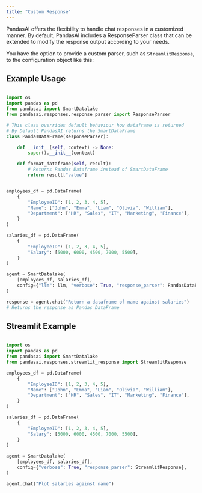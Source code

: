 ---
title: "Custom Response"
---

PandasAI offers the flexibility to handle chat responses in a customized manner. By default, PandasAI includes a ResponseParser class that can be extended to modify the response output according to your needs.

You have the option to provide a custom parser, such as `StreamlitResponse`, to the configuration object like this:

## Example Usage

```python

import os
import pandas as pd
from pandasai import SmartDatalake
from pandasai.responses.response_parser import ResponseParser

# This class overrides default behaviour how dataframe is returned
# By Default PandasAI returns the SmartDataFrame
class PandasDataFrame(ResponseParser):

    def __init__(self, context) -> None:
        super().__init__(context)

    def format_dataframe(self, result):
        # Returns Pandas Dataframe instead of SmartDataFrame
        return result["value"]


employees_df = pd.DataFrame(
    {
        "EmployeeID": [1, 2, 3, 4, 5],
        "Name": ["John", "Emma", "Liam", "Olivia", "William"],
        "Department": ["HR", "Sales", "IT", "Marketing", "Finance"],
    }
)

salaries_df = pd.DataFrame(
    {
        "EmployeeID": [1, 2, 3, 4, 5],
        "Salary": [5000, 6000, 4500, 7000, 5500],
    }
)

agent = SmartDatalake(
    [employees_df, salaries_df],
    config={"llm": llm, "verbose": True, "response_parser": PandasDataFrame},
)

response = agent.chat("Return a dataframe of name against salaries")
# Returns the response as Pandas DataFrame

```

## Streamlit Example

```python

import os
import pandas as pd
from pandasai import SmartDatalake
from pandasai.responses.streamlit_response import StreamlitResponse

employees_df = pd.DataFrame(
    {
        "EmployeeID": [1, 2, 3, 4, 5],
        "Name": ["John", "Emma", "Liam", "Olivia", "William"],
        "Department": ["HR", "Sales", "IT", "Marketing", "Finance"],
    }
)

salaries_df = pd.DataFrame(
    {
        "EmployeeID": [1, 2, 3, 4, 5],
        "Salary": [5000, 6000, 4500, 7000, 5500],
    }
)

agent = SmartDatalake(
    [employees_df, salaries_df],
    config={"verbose": True, "response_parser": StreamlitResponse},
)

agent.chat("Plot salaries against name")
```
